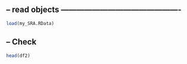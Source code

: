 ## -- read objects ----------------------------------------------
```r
load(my_SRA.RData)
```

## -- Check
```r
head(df2)
```

